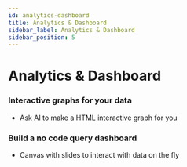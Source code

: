 ```yaml
---
id: analytics-dashboard
title: Analytics & Dashboard
sidebar_label: Analytics & Dashboard
sidebar_position: 5
---
```


# Analytics & Dashboard

### Interactive graphs for your data

- Ask AI to make a HTML interactive graph for you

### Build a no code query dashboard

- Canvas with slides to interact with data on the fly